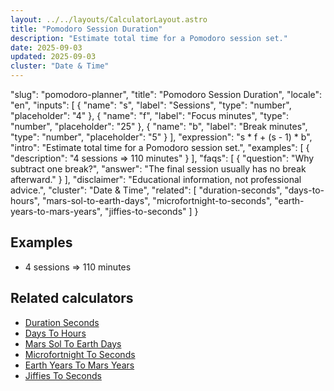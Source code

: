 ```yaml
---
layout: ../../layouts/CalculatorLayout.astro
title: "Pomodoro Session Duration"
description: "Estimate total time for a Pomodoro session set."
date: 2025-09-03
updated: 2025-09-03
cluster: "Date & Time"
---
```


  "slug": "pomodoro-planner",
  "title": "Pomodoro Session Duration",
  "locale": "en",
  "inputs": [
    {
      "name": "s",
      "label": "Sessions",
      "type": "number",
      "placeholder": "4"
    },
    {
      "name": "f",
      "label": "Focus minutes",
      "type": "number",
      "placeholder": "25"
    },
    {
      "name": "b",
      "label": "Break minutes",
      "type": "number",
      "placeholder": "5"
    }
  ],
  "expression": "s * f + (s - 1) * b",
  "intro": "Estimate total time for a Pomodoro session set.",
  "examples": [
    {
      "description": "4 sessions ⇒ 110 minutes"
    }
  ],
  "faqs": [
    {
      "question": "Why subtract one break?",
      "answer": "The final session usually has no break afterward."
    }
  ],
  "disclaimer": "Educational information, not professional advice.",
  "cluster": "Date & Time",
  "related": [
    "duration-seconds",
    "days-to-hours",
    "mars-sol-to-earth-days",
    "microfortnight-to-seconds",
    "earth-years-to-mars-years",
    "jiffies-to-seconds"
  ]
}

<Calculator schema={schema} />

## Examples

- 4 sessions ⇒ 110 minutes

## Related calculators

- [Duration Seconds](/calculators/duration-seconds/)
- [Days To Hours](/calculators/days-to-hours/)
- [Mars Sol To Earth Days](/calculators/mars-sol-to-earth-days/)
- [Microfortnight To Seconds](/calculators/microfortnight-to-seconds/)
- [Earth Years To Mars Years](/calculators/earth-years-to-mars-years/)
- [Jiffies To Seconds](/calculators/jiffies-to-seconds/)

